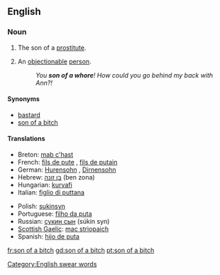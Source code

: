 ==English==

===Noun===
{{en-noun|sg=[[son]] of a [[whore]]|pl=[[sons of whores]]}}

# The son of a [[prostitute]].
# {{context|pejorative|slang}} An [[objectionable]] [[person]].
#:''You '''son of a whore'''! How could you go behind my back with Ann?!''

====Synonyms====
*[[bastard]]
*[[son of a bitch]]

====Translations====
{{trans-top|objectionable person}}
*Breton: [[mab c'hast]] {{m}}
*French: [[fils de pute]] {{m}}, [[fils de putain]] {{m}}
*German: [[Hurensohn]] {{m}}, [[Dirnensohn]] {{m}}
*Hebrew: [[בן זונה]] (ben zona) {{m}}
*Hungarian: [[kurvafi]]
*Italian: [[figlio di puttana]] {{m}}
{{trans-mid}}
*Polish: [[sukinsyn]] {{m}}
*Portuguese: [[filho da puta]] {{m}}
*Russian: [[сукин сын]] (súkin syn) {{m}}
*[[Scottish Gaelic]]: [[mac strìopaich]] {{m}}
*Spanish: [[hijo de puta]] {{m}}
{{trans-bottom}}

[[Category:English swear words]]

[[fr:son of a bitch]]
[[gd:son of a bitch]]
[[pt:son of a bitch]]